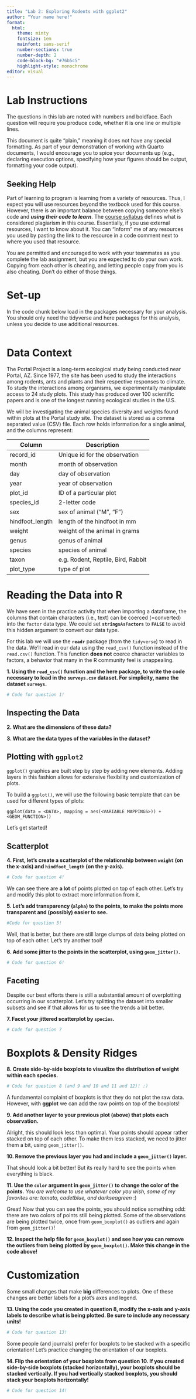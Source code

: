 ```yaml
---
title: "Lab 2: Exploring Rodents with ggplot2"
author: "Your name here!"
format: 
  html: 
    theme: minty
    fontsize: 1em
    mainfont: sans-serif
    number-sections: true
    number-depth: 2
    code-block-bg: "#76b5c5"
    highlight-style: monochrome
editor: visual
---
```


# Lab Instructions

The questions in this lab are noted with numbers and boldface. Each question 
will require you produce code, whether it is one line or multiple lines. 

This document is quite "plain," meaning it does not have any special
formatting. As part of your demonstration of working with Quarto documents, I
would encourage you to spice your documents up (e.g., declaring execution
options, specifying how your figures should be output, formatting your code
output). 

## Seeking Help

Part of learning to program is learning from a variety of resources. Thus, I 
expect you will use resources beyond the textbook used for this course. However, 
there is an important balance between copying someone else's code and ***using 
their code to learn***. The [course syllabus](https://docs.google.com/document/d/1-SSRp_mXFNgYiy4uW9tlcpxDpQH4OuMqK-Hh4v5AvZI/edit?usp=sharing) defines what is considered 
plagiarism in this course. Essentially, if you use external resources, I want
to know about it. You can "inform" me of any resources you used by pasting the 
link to the resource in a code comment next to where you used that resource. 

You are permitted and encouraged to work with your teammates as you complete the
lab assignment, but you are expected to do your own work. Copying from each
other is cheating, and letting people copy from you is also cheating. Don’t do
either of those things.

# Set-up

In the code chunk below load in the packages necessary for your analysis. You 
should only need the tidyverse and here packages for this analysis, unless you 
decide to use additional resources. 

```r

```


# Data Context 

The Portal Project is a long-term ecological study being conducted near Portal,
AZ. Since 1977, the site has been used to study the interactions among rodents,
ants and plants and their respective responses to climate. To study the
interactions among organisms, we experimentally manipulate access to 24 study
plots. This study has produced over 100 scientific papers and is one of the
longest running ecological studies in the U.S.

We will be investigating the animal species diversity and weights found within
plots at the Portal study site. The dataset is stored as a comma separated value
(CSV) file. Each row holds information for a single animal, and the columns
represent:

| Column           | Description                        |
|------------------|------------------------------------|
| record\_id       | Unique id for the observation      |
| month            | month of observation               |
| day              | day of observation                 |
| year             | year of observation                |
| plot\_id         | ID of a particular plot            |
| species\_id      | 2-letter code                      |
| sex              | sex of animal ("M", "F")           |
| hindfoot\_length | length of the hindfoot in mm       |
| weight           | weight of the animal in grams      |
| genus            | genus of animal                    |
| species          | species of animal                  |
| taxon            | e.g. Rodent, Reptile, Bird, Rabbit |
| plot\_type       | type of plot                       |


# Reading the Data into R

We have seen in the practice activity that when importing a dataframe, the
columns that contain characters (i.e., text) can be coerced (=converted) into
the `factor` data type. We could set **`stringsAsFactors`** to **`FALSE`** to
avoid this hidden argument to convert our data type. 

For this lab we will use the **`readr`** package (from the `tidyverse`) to
read in the data. We'll read in our data using the `read_csv()` function instead
of the `read.csv()` function. This function **does not** coerce character
variables to factors, a behavior that many in the R community feel is
unappealing.

__1. Using the `read_csv()` function and the **here** package, to write the code necessary to load in the `surveys.csv` dataset. For simplicity, name the dataset `surveys`.__

```r
# Code for question 1! 

```

## Inspecting the Data

__2. What are the dimensions of these data?__
<!-- You can either write code here or in the code chunk for #1, but I **must**
see the code you used to address this question!  -->



__3. What are the data types of the variables in the dataset?__ 
<!-- You can either write code here or in the code chunk for #1, but I **must**
see the code you used to address this question!  -->



## Plotting with **`ggplot2`**

`ggplot()` graphics are built step by step by adding new elements. Adding layers 
in this fashion allows for extensive flexibility and customization of plots.

To build a `ggplot()`, we will use the following basic template that can be
used for different types of plots:

`ggplot(data = <DATA>, mapping = aes(<VARIABLE MAPPINGS>)) +  <GEOM_FUNCTION>()`

Let's get started!  

## Scatterplot

__4. First, let's create a scatterplot of the relationship between `weight` (on the x-axis) and `hindfoot_length` (on the y-axis).__ 

```r
# Code for question 4! 

```


We can see there are **a lot** of points plotted on top of each other. Let's
try and modify this plot to extract more information from it. 

__5. Let's add transparency (`alpha`) to the points, to make the points more transparent and (possibly) easier to see.__ 

```r
#Code for question 5!

```

Well, that is better, but there are still large clumps of data being plotted on
top of each other. Let's try another tool! 

__6. Add some jitter to the points in the scatterplot, using `geom_jitter()`.__

```r
# Code for question 6! 

```

## Faceting

Despite our best efforts there is still a substantial amount of overplotting 
occurring in our scatterplot. Let's try splitting the dataset into smaller 
subsets and see if that allows for us to see the trends a bit better. 

__7. Facet your jittered scatterplot by `species`.__

```r
# Code for question 7

```


# Boxplots & Density Ridges

__8. Create side-by-side boxplots to visualize the distribution of weight within each species.__

```r
# Code for question 8 (and 9 and 10 and 11 and 12)! :) 

```

A fundamental complaint of boxplots is that they do not plot the raw data.
However, with **ggplot** we can add the raw points on top of the boxplots!

__9. Add another layer to your previous plot (above) that plots each observation.__ 


Alright, this should look less than optimal. Your points should appear
rather stacked on top of each other. To make them less stacked, we need to 
jitter them a bit, using `geom_jitter()`. 

__10. Remove the previous layer you had and include a `geom_jitter()` layer.__

That should look a bit better! But its really hard to see the points when 
everything is black. 

__11. Use the `color` argument in `geom_jitter()` to change the color of the points.__
*You are welcome to use whatever color you wish, some of my favorites are: tomato, cadetblue, and darkseagreen* :) 

Great! Now that you can see the points, you should notice something odd: there
are two colors of points still being plotted. Some of the observations are being
plotted twice, once from `geom_boxplot()` as outliers and again from
`geom_jitter()`! 

__12. Inspect the help file for `geom_boxplot()` and see how you can remove the outliers from being plotted by `geom_boxplot()`. Make this change in the code above!__


# Customization

Some small changes that make **big** differences to plots. One of these changes
are better labels for a plot's axes and legend. 

__13. Using the code you created in question 8, modify the x-axis and y-axis labels to describe what is being plotted. Be sure to include any necessary units!__

```r
# Code for question 13! 

```

Some people (and journals) prefer for boxplots to be stacked with a specific 
orientation! Let's practice changing the orientation of our boxplots. 

__14. Flip the orientation of your boxplots from question 10. If you created side-by-side boxplots (stacked horizontally), your boxplots should be stacked vertically. If you had vertically stacked boxplots, you should stack your boxplots horizontally!__ 

```r
# Code for question 14!

```


